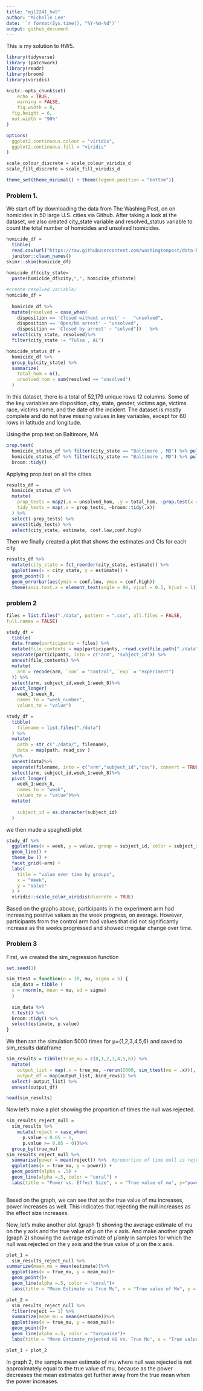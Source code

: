 ```yaml
---
title: "mjl2241_hw5"
author: "Michelle Lee"
date: '`r format(Sys.time(), "%Y-%m-%d")`'
output: github_document
---
```

This is my solution to HW5. 

```r
library(tidyverse)
library (patchwork)
library(readr)
library(broom)
library(viridis)

knitr::opts_chunk$set(
	echo = TRUE,
	warning = FALSE,
	fig.width = 8, 
  fig.height = 6,
  out.width = "90%"
)

options(
  ggplot2.continuous.colour = "viridis",
  ggplot2.continuous.fill = "viridis"
)

scale_colour_discrete = scale_colour_viridis_d
scale_fill_discrete = scale_fill_viridis_d

theme_set(theme_minimal() + theme(legend.position = "bottom"))
```
### Problem 1.

We start off by downloading the data from The Washing Post, on on homicides in 50 large U.S. cities via Github. After taking a look at the dataset, we also created city_state variable and resolved_status variable to count the total number of homicides and unsolved homicides. 
```r
homicide_df =
  tibble(
  read.csv(url("https://raw.githubusercontent.com/washingtonpost/data-homicides/master/homicide-data.csv"))) %>% 
  janitor::clean_names() 
skimr::skim(homicide_df)
  
homicide_df$city_state= 
  paste(homicide_df$city,",", homicide_df$state)

#create resolved variable;
homicide_df = 
  
  homicide_df %>%
  mutate(resolved = case_when(
    disposition == 'Closed without arrest' ~   "unsolved",
    disposition == 'Open/No arrest' ~ "unsolved",
    disposition == 'Closed by arrest' ~ "solved"))   %>%
  select(city_state, resolved)%>%
  filter(city_state != "Tulsa , AL")

homicide_status_df = 
  homicide_df %>%
  group_by(city_state) %>%
  summarize(
    total_hom = n(),
    unsolved_hom = sum(resolved == "unsolved")
  )
```
In this dataset, there is a total of 52,179 unique rows 12 columns. Some of the key variables are disposition, city, state, gender, victims age, victims race, victims name, and the date of the incident. The dataset is mostly complete and do not have missing values in key variables, except for 60 rows in latitude and longitude. 

Using the prop.test on Baltimore, MA
``` r
prop.test(
  homicide_status_df %>% filter(city_state == "Baltimore , MD") %>% pull(unsolved_hom), 
  homicide_status_df %>% filter(city_state == "Baltimore , MD") %>% pull(total_hom)) %>% 
  broom::tidy()
```
Applying prop.test on all the cities

``` r
results_df = 
  homicide_status_df %>% 
  mutate(
    prop_tests = map2(.x = unsolved_hom, .y = total_hom, ~prop.test(x = .x, n = .y)),
    tidy_tests = map(.x = prop_tests, ~broom::tidy(.x))
  ) %>% 
  select(-prop_tests) %>% 
  unnest(tidy_tests) %>% 
  select(city_state, estimate, conf.low,conf.high)
```
Then we finally created a plot that shows the estimates and CIs for each city.

``` r
results_df %>% 
  mutate(city_state = fct_reorder(city_state, estimate)) %>% 
  ggplot(aes(x = city_state, y = estimate)) +
  geom_point() + 
  geom_errorbar(aes(ymin = conf.low, ymax = conf.high))
  theme(axis.text.x = element_text(angle = 90, vjust = 0.5, hjust = 1))
```

### problem 2

``` r
files = list.files("./data", pattern = ".csv", all.files = FALSE, 
full.names = FALSE)

study_df =
  tibble(
  data.frame(participants = files) %>% 
  mutate(file_contents = map(participants, ~read.csv(file.path("./data", .)))) %>% 
  separate(participants, into = c("arm", "subject_id")) %>% 
  unnest(file_contents) %>% 
  mutate(
    arm = recode(arm, `con` = "control", `exp` = "experiment")
  )) %>%
  select(arm, subject_id,week_1:week_8)%>%
  pivot_longer(
    week_1:week_8,
    names_to = "week_number",
    values_to = "value")
```

```r
study_df = 
  tibble(
    filename = list.files("./data")
  ) %>% 
  mutate(
    path = str_c("./data/", filename),
    data = map(path, read_csv )
  )%>%
  unnest(data)%>%
  separate(filename, into = c("arm","subject_id","csv"), convert = TRUE )%>%
  select(arm, subject_id,week_1:week_8)%>%
  pivot_longer(
    week_1:week_8,
    names_to = "week",
    values_to = "value")%>%
  mutate(
    
    subject_id = as.character(subject_id)
  )
```
we then made a spaghetti plot

``` r
study_df %>% 
  ggplot(aes(x = week, y = value, group = subject_id, color = subject_id)) +
  geom_line() + 
  theme_bw () +
  facet_grid(~arm) +
  labs(
    title = "value over time by groups",
    x = "Week",
    y = "Value"
  ) + 
  viridis::scale_color_viridis(discrete = TRUE)
```
Based on the graphs above, participants in the experiment arm had increasing positive values as the week progress, on average. However, participants from the control arm had values that did not significantly increase as the weeks progressed and showed irregular change over time.

### Problem 3
First, we created the sim_regression function
```r
set.seed(1)

sim_ttest = function(n = 30, mu, sigma = 5) {
  sim_data = tibble (
  x = rnorm(n, mean = mu, sd = sigma)
  )
  
  sim_data %>%
  t.test() %>%
  broom::tidy() %>% 
  select(estimate, p.value)
}
```
We then ran the simulation 5000 times for μ={1,2,3,4,5,6} and saved to sim_results dataframe

``` r
sim_results = tibble(true_mu = c(0,1,2,3,4,5,6)) %>% 
  mutate(
    output_list = map(.x = true_mu, ~rerun(5000, sim_ttest(mu = .x))),
    output_df = map(output_list, bind_rows)) %>% 
  select(-output_list) %>% 
  unnest(output_df)

head(sim_results)
```
Now let's make a plot showing the proportion of times the null was rejected. 
```r
sim_results_reject_null =
  sim_results %>% 
    mutate(reject = case_when(
      p.value < 0.05 ~ 1,
      p.value >= 0.05 ~ 0))%>%  
  group_by(true_mu) 
sim_results_reject_null %>%
  summarise(power = mean(reject)) %>%  #proportion of time null is rejected
  ggplot(aes(x = true_mu, y = power)) +
  geom_point(alpha = .5) +
  geom_line(alpha =.5, color = "coral") +
  labs(title = "Power vs. Effect Size", x = "True value of mu", y="power")
  
```
Based on the graph, we can see that as the true value of mu increases, power increases as well. This indicates that rejecting the null increases as the effect size increases. 

Now, let's make another plot (graph 1) showing the average estimate of mu on the y axis and the true value of μ on the x axis. And make another graph (graph 2) showing the average estimate of μ̂ only in samples for which the null was rejected on the y axis and the true value of μ on the x axis. 

```r
plot_1 = 
  sim_results_reject_null %>%
summarize(mean_mu = mean(estimate))%>%
  ggplot(aes(x = true_mu, y = mean_mu))+
  geom_point()+
  geom_line(alpha =.5, color = "coral")+
  labs(title = "Mean Estimate vs True Mu", x = "True value of Mu", y = "Mean Estimate")

plot_2 =
  sim_results_reject_null %>%
  filter(reject == 1) %>%
  summarize(mean_mu = mean(estimate))%>%
  ggplot(aes(x = true_mu, y = mean_mu))+
  geom_point()+
  geom_line(alpha =.5, color = "turquoise")+
  labs(title = "Mean Estimate_rejected H0 vs. True Mu", x = "True value of Mu", y = "Mean Estimate of reject null")

plot_1 + plot_2
```
In graph 2, the sample mean estimate of mu where null was rejected is not approximately equal to the true value of mu, because as the power decreases the mean estimates get further away from the true mean when the power increases. 